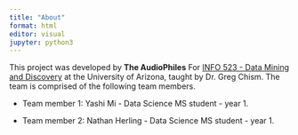 ```yaml
---
title: "About"
format: html
editor: visual
jupyter: python3
---
```


This project was developed by **The AudioPhiles** For [INFO 523 - Data Mining and Discovery](https://datamineaz.org/) at the University of Arizona, taught by Dr. Greg Chism. The team is comprised of the following team members.

-   Team member 1: Yashi Mi - Data Science MS student - year 1.

-   Team member 2: Nathan Herling - Data Science MS student - year 1.

